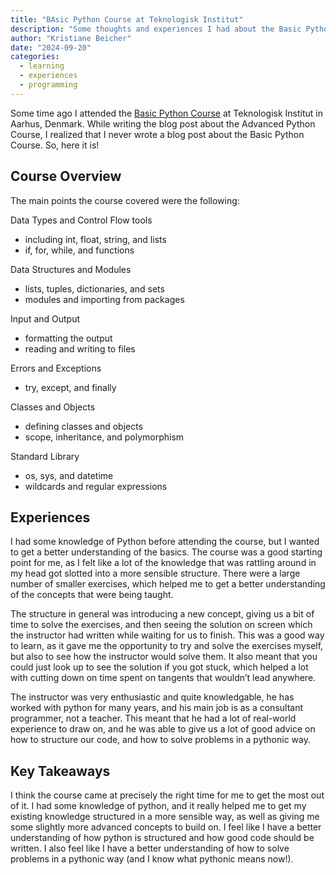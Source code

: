 ```yaml
---
title: "BAsic Python Course at Teknologisk Institut"
description: "Some thoughts and experiences I had about the Basic Python Course at Teknologisk Institut in 2024."
author: "Kristiane Beicher"
date: "2024-09-20"
categories:
  - learning
  - experiences
  - programming
---
```


Some time ago I attended the [Basic Python Course](https://www.teknologisk.dk/kurser/grundlaeggende-python-programmering/k91466) at Teknologisk Institut in Aarhus, Denmark. While writing the blog post about the Advanced Python Course, I realized that I never wrote a blog post about the Basic Python Course. So, here it is!

## Course Overview

The main points the course covered were the following:

Data Types and Control Flow tools

- including int, float, string, and lists
- if, for, while, and functions

Data Structures and Modules

- lists, tuples, dictionaries, and sets
- modules and importing from packages

Input and Output

- formatting the output
- reading and writing to files

Errors and Exceptions

- try, except, and finally

Classes and Objects

- defining classes and objects
- scope, inheritance, and polymorphism

Standard Library

- os, sys, and datetime
- wildcards and regular expressions


## Experiences

I had some knowledge of Python before attending the course, but I wanted to get a better understanding of the basics. The course was a good starting point for me, as I felt like a lot of the knowledge that was rattling around in my head got slotted into a more sensible structure. There were a large number of smaller exercises, which helped me to get a better understanding of the concepts that were being taught.

The structure in general was introducing a new concept, giving us a bit of time to solve the exercises, and then seeing the solution on screen which the instructor had written while waiting for us to finish. This was a good way to learn, as it gave me the opportunity to try and solve the exercises myself, but also to see how the instructor would solve them. It also meant that you could just look up to see the solution if you got stuck, which helped a lot with cutting down on time spent on tangents that wouldn't lead anywhere.

The instructor was very enthusiastic and quite knowledgable, he has worked with python for many years, and his main job is as a consultant programmer, not a teacher. This meant that he had a lot of real-world experience to draw on, and he was able to give us a lot of good advice on how to structure our code, and how to solve problems in a pythonic way.

## Key Takeaways

I think the course came at precisely the right time for me to get the most out of it. I had some knowledge of python, and it really helped me to get my existing knowledge structured in a more sensible way, as well as giving me some slightly more advanced concepts to build on. I feel like I have a better understanding of how python is structured and how good code should be written. I also feel like I have a better understanding of how to solve problems in a pythonic way (and I know what pythonic means now!).
